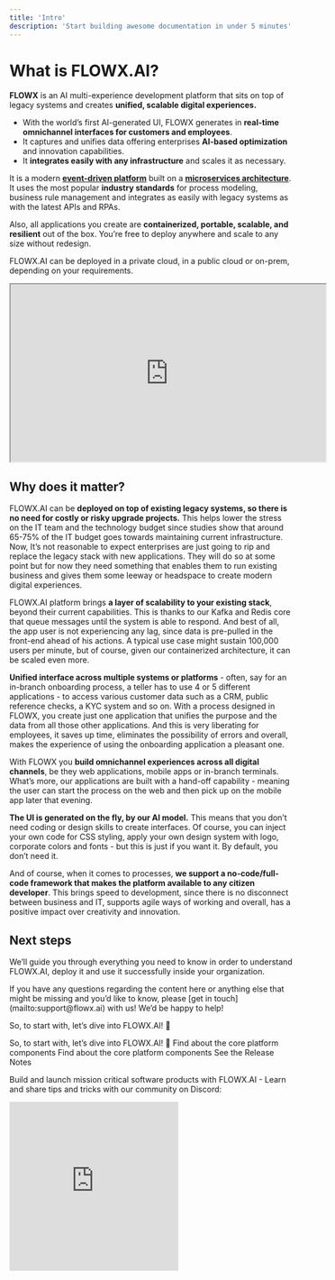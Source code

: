 ```yaml
---
title: 'Intro'
description: 'Start building awesome documentation in under 5 minutes'
---
```

# What is FLOWX.AI?

**FLOWX** is an AI multi-experience development platform that sits on top of legacy systems and creates **unified, scalable digital experiences.**

-  With the world’s first AI-generated UI, FLOWX generates in **real-time omnichannel interfaces for customers and employees**.
- It captures and unifies data offering enterprises **AI-based optimization** and innovation capabilities.
- It **integrates easily with any infrastructure** and scales it as necessary.

It is a modern [**event-driven platform**](./terms/event-driven-platform) built on a [**microservices architecture**](./terms/microservices). It uses the most popular **industry standards** for process modeling, business rule management and integrates as easily with legacy systems as with the latest APIs and RPAs.

Also, all applications you create are **containerized, portable, scalable, and resilient** out of the box. You’re free to deploy anywhere and scale to any size without redesign.

FLOWX.AI can be deployed in a private cloud, in a public cloud or on-prem, depending on your requirements.

<iframe
  width="560"
  height="315"
  src="https://www.youtube.com/embed/_HBWLhvnejQ"
  title="YouTube video player"
  frameborder="1"
  allow="accelerometer; autoplay; clipboard-write; encrypted-media; gyroscope; picture-in-picture"
  allowFullScreen
></iframe>

## Why does it matter?

FLOWX.AI can be **deployed on top of existing legacy systems, so there is no need for costly or risky upgrade projects.** This helps lower the stress on the IT team and the technology budget since studies show that around 65-75% of the IT budget goes towards maintaining current infrastructure. Now, It’s not reasonable to expect enterprises are just going to rip and replace the legacy stack with new applications. They will do so at some point but for now they need something that enables them to run existing business and gives them some leeway or headspace to create modern digital experiences.

FLOWX.AI platform brings **a layer of scalability to your existing stack**, beyond their current capabilities. This is thanks to our Kafka and Redis core that queue messages until the system is able to respond. And best of all, the app user is not experiencing any lag, since data is pre-pulled in the front-end ahead of his actions. A typical use case might sustain 100,000 users per minute, but of course, given our containerized architecture, it can be scaled even more.

**Unified interface across multiple systems or platforms** - often, say for an in-branch onboarding process, a teller has to use 4 or 5 different applications - to access various customer data such as a CRM, public reference checks, a KYC system and so on. With a process designed in FLOWX, you create just one application that unifies the purpose and the data from all those other applications. And this is very liberating for employees, it saves up time, eliminates the possibility of errors and overall, makes the experience of using the onboarding application a pleasant one.

With FLOWX you **build omnichannel experiences across all digital channels**, be they web applications, mobile apps or in-branch terminals. What’s more, our applications are built with a hand-off capability - meaning the user can start the process on the web and then pick up on the mobile app later that evening.

**The UI is generated on the fly, by our AI model.** This means that you don’t need coding or design skills to create interfaces. Of course, you can inject your own code for CSS styling, apply your own design system with logo, corporate colors and fonts - but this is just if you want it. By default, you don’t need it.

And of course, when it comes to processes, **we support a no-code/full-code framework that makes the platform available to any citizen developer**. This brings speed to development, since there is no disconnect between business and IT, supports agile ways of working and overall, has a positive impact over creativity and innovation.

## Next steps

We’ll guide you through everything you need to know in order to understand FLOWX.AI, deploy it and use it successfully inside your organization.

<Tip>
If you have any questions regarding the content here or anything else that might be missing and you’d like to know, please [get in touch](mailto:support@flowx.ai) with us! We’d be happy to help!
</Tip>

So, to start with, let’s dive into FLOWX.AI! :rocket:

<CardGroup cols={2}>
  <Card  title="Quickstart" icon="square-1" href="/content/components/card-group">
    So, to start with, let’s dive into FLOWX.AI! 🚀
  </Card>
  <Card title="Frameworks and Standards" icon="square-2" href="/content/components/card-group">
    Find about the core platform components
  </Card>
  <Card title="FlowX.AI Architecture" icon="square-3" href="/content/components/card-group">
    Find about the core platform components
  </Card>
  <Card title="Release Notes" icon="square-4" href="/content/components/card-group">
    See the Release Notes
  </Card>
</CardGroup>


Build and launch mission critical software products with FLOWX.AI - Learn and share tips and tricks with our community on Discord: 

<iframe src="https://discord.com/widget?id=1064837506459246602&theme=dark" width="300" height="300" allowtransparency="true" frameborder="0" sandbox="allow-popups allow-popups-to-escape-sandbox allow-same-origin allow-scripts"></iframe>

